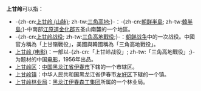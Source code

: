 '''上甘岭'''可以指：
* -{zh-cn:[[上甘岭_(山脉)|上甘岭 (山脉)]]; zh-tw:[[上甘岭_(山脉)|三角高地]];}-：-{zh-cn:[[朝鲜半島|朝鲜半島]]; zh-tw:[[朝鮮半島|韓半島]];}-中南部[[江原道|江原道]][[金化郡|金化郡]]五圣山南麓的一个地區。
* -{zh-cn:[[上甘岭战役|上甘岭战役]]; zh-tw:[[上甘岭战役|三角高地戰役]];}-：[[朝鲜战争|朝鲜战争]]中的一次战役。中國官方稱為「上甘嶺戰役」，美國與韓國稱為「三角高地戰役」。
* [[上甘岭_(电影)|上甘岭 (电影)]]：一部以-{zh-cn:「上甘岭战役」; zh-tw:「三角高地戰役」;}-为题材的中国[[电影|电影]]，1956年出品。
* [[上甘岭区|上甘岭区]]：[[中華人民共和國|中国]][[黑龙江省|黑龙江省]][[伊春市|伊春市]]下辖的一个市辖区。
* [[上甘岭镇|上甘岭镇]]：中华人民共和国黑龙江省伊春市[[友好区|友好区]]下辖的一个镇。
* [[上甘岭林业局|上甘岭林业局]]：[[黑龙江伊春森工集团|黑龙江伊春森工集团]]所属的一个林业局。
{{disambig|S|Cat=三字地名消歧义}}